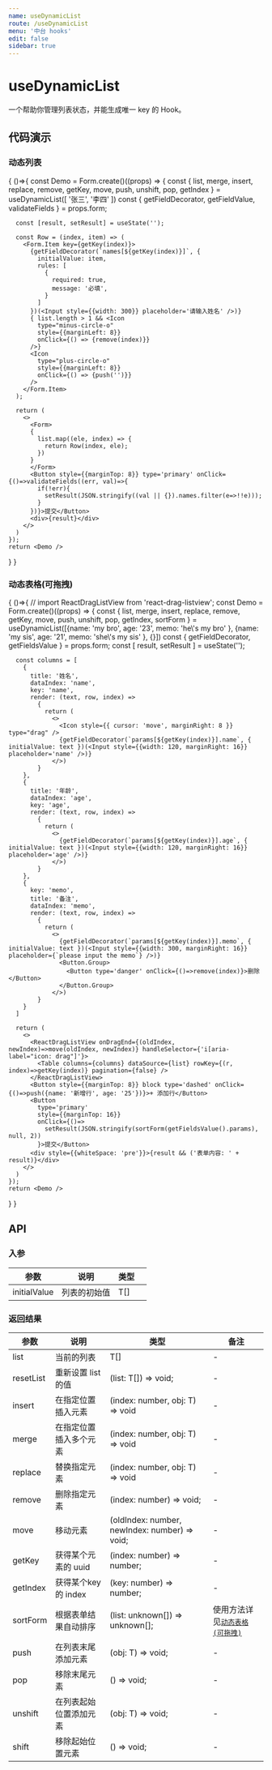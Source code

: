 ```yaml
---
name: useDynamicList
route: /useDynamicList
menu: '中台 hooks'
edit: false
sidebar: true
---
```



# useDynamicList

一个帮助你管理列表状态，并能生成唯一 key 的 Hook。

## 代码演示

### 动态列表

<Playground>
{
  ()=>{
    const Demo = Form.create()((props) => {
      const { list, merge, insert, replace, remove, getKey, move, push, unshift, pop, getIndex } = useDynamicList([
        '张三',
        '李四'
      ])
      const { getFieldDecorator, getFieldValue, validateFields } = props.form;

      const [result, setResult] = useState('');

      const Row = (index, item) => (
        <Form.Item key={getKey(index)}>
          {getFieldDecorator(`names[${getKey(index)}]`, {
            initialValue: item,
            rules: [
              {
                required: true, 
                message: '必填',
              }
            ]
          })(<Input style={{width: 300}} placeholder='请输入姓名' />)}
          { list.length > 1 && <Icon
            type="minus-circle-o"
            style={{marginLeft: 8}}
            onClick={() => {remove(index)}}
          />}
          <Icon
            type="plus-circle-o"
            style={{marginLeft: 8}}
            onClick={() => {push('')}}
          />
        </Form.Item>
      );

      return (
        <>
          <Form>
          {
            list.map((ele, index) => {
              return Row(index, ele);
            })
          }
          </Form>
          <Button style={{marginTop: 8}} type='primary' onClick={()=>validateFields((err, val)=>{
            if(!err){
              setResult(JSON.stringify((val || {}).names.filter(e=>!!e)));
            }
          })}>提交</Button>
          <div>{result}</div>
        </>
      )
    });
    return <Demo />
  }
}
</Playground>

### 动态表格(可拖拽)

<Playground>
{
  ()=>{
    // import ReactDragListView from 'react-drag-listview';
    const Demo = Form.create()((props) => {
      const { list, merge, insert, replace, remove, getKey, move, push, unshift, pop, getIndex, sortForm } = useDynamicList([{name: 'my bro', age: '23', memo: 'he\'s my bro' }, {name: 'my sis', age: '21', memo: 'she\'s my sis' }, {}])
      const { getFieldDecorator, getFieldsValue } = props.form;
      const [ result, setResult ] = useState('');

      const columns = [
        {
          title: '姓名',
          dataIndex: 'name',
          key: 'name',
          render: (text, row, index) => 
            {
              return (
                <>
                  <Icon style={{ cursor: 'move', marginRight: 8 }} type="drag" />
                  {getFieldDecorator(`params[${getKey(index)}].name`, { initialValue: text })(<Input style={{width: 120, marginRight: 16}} placeholder='name' />)}
                </>)
            }
        },
        {
          title: '年龄',
          dataIndex: 'age',
          key: 'age',
          render: (text, row, index) => 
            {
              return (
                <>
                  {getFieldDecorator(`params[${getKey(index)}].age`, { initialValue: text })(<Input style={{width: 120, marginRight: 16}} placeholder='age' />)}
                </>)
            }
        },
        {
          key: 'memo',
          title: '备注',
          dataIndex: 'memo',
          render: (text, row, index) => 
            {
              return (
                <>
                  {getFieldDecorator(`params[${getKey(index)}].memo`, { initialValue: text })(<Input style={{width: 300, marginRight: 16}} placeholder={`please input the memo`} />)}
                  <Button.Group>
                    <Button type='danger' onClick={()=>remove(index)}>删除</Button>
                  </Button.Group>
                </>)
            }
        }
      ]

      return (
        <>
          <ReactDragListView onDragEnd={(oldIndex, newIndex)=>move(oldIndex, newIndex)} handleSelector={'i[aria-label="icon: drag"]'}>
            <Table columns={columns} dataSource={list} rowKey={(r, index)=>getKey(index)} pagination={false} />
          </ReactDragListView>
          <Button style={{marginTop: 8}} block type='dashed' onClick={()=>push({name: '新增行', age: '25'})}>+ 添加行</Button>
          <Button
            type='primary'
            style={{marginTop: 16}}
            onClick={()=>
              setResult(JSON.stringify(sortForm(getFieldsValue().params), null, 2))
            }>提交</Button>
          <div style={{whiteSpace: 'pre'}}>{result && ('表单内容: ' + result)}</div>
        </>
      )
    });
    return <Demo />
  }
}
</Playground>

## API

### 入参

| 参数         | 说明         | 类型                 |   |
|--------------|--------------|----------------------|---|
| initialValue      | 列表的初始值 | T[]              |   |

### 返回结果

| 参数         | 说明         | 类型                 |  备注            |
|--------------|--------------|----------------------|---------------|
| list      | 当前的列表 | T[]              | - |
| resetList  | 重新设置 list 的值     | (list: T[]) => void;          | - |
| insert        | 在指定位置插入元素 | (index: number, obj: T) => void                | - |
| merge         | 在指定位置插入多个元素 | (index: number, obj: T) => void | - |
| replace          | 替换指定元素         | (index: number, obj: T) => void          | - |
| remove   | 删除指定元素     | (index: number) => void;          | - |
| move | 移动元素     | (oldIndex: number, newIndex: number) => void;          | - |
| getKey  | 获得某个元素的 uuid     | (index: number) => number;           | - |
| getIndex  | 获得某个key的 index     | (key: number) => number;           | - |
| sortForm  | 根据表单结果自动排序     | (list: unknown[]) => unknown[];           | 使用方法详见[`动态表格(可拖拽)`](#动态表格可拖拽) |
| push  | 在列表末尾添加元素     | (obj: T) => void;          | - |
| pop  | 移除末尾元素     | () => void;          | - |
| unshift  | 在列表起始位置添加元素    | (obj: T) => void;          | - |
| shift  | 移除起始位置元素     | () => void;          | - |